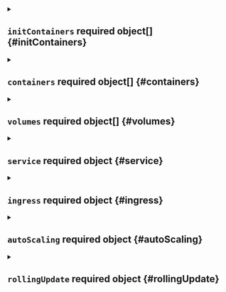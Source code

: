 


<details className="config-field" data-expandable="true">
<summary>

## `initContainers` <span class="config-field-required" data-required="false">required</span> <span class="config-field-type">object[]</span> <span class="config-field-default"></span> <span class="config-field-enum"></span> {#initContainers}



</summary>

<PartialInitContainers />


</details>



<details className="config-field" data-expandable="true">
<summary>

## `containers` <span class="config-field-required" data-required="false">required</span> <span class="config-field-type">object[]</span> <span class="config-field-default"></span> <span class="config-field-enum"></span> {#containers}



</summary>

<PartialContainers />


</details>


<PartialLabels />


<PartialAnnotations />



<details className="config-field" data-expandable="true">
<summary>

## `volumes` <span class="config-field-required" data-required="false">required</span> <span class="config-field-type">object[]</span> <span class="config-field-default"></span> <span class="config-field-enum"></span> {#volumes}



</summary>

<PartialVolumes />


</details>



<details className="config-field" data-expandable="true">
<summary>

## `service` <span class="config-field-required" data-required="false">required</span> <span class="config-field-type">object</span> <span class="config-field-default"></span> <span class="config-field-enum"></span> {#service}



</summary>

<PartialService />


</details>


<PartialServiceName />



<details className="config-field" data-expandable="true">
<summary>

## `ingress` <span class="config-field-required" data-required="false">required</span> <span class="config-field-type">object</span> <span class="config-field-default"></span> <span class="config-field-enum"></span> {#ingress}



</summary>

<PartialIngress />


</details>


<PartialReplicas />



<details className="config-field" data-expandable="true">
<summary>

## `autoScaling` <span class="config-field-required" data-required="false">required</span> <span class="config-field-type">object</span> <span class="config-field-default"></span> <span class="config-field-enum"></span> {#autoScaling}



</summary>

<PartialAutoScaling />


</details>



<details className="config-field" data-expandable="true">
<summary>

## `rollingUpdate` <span class="config-field-required" data-required="false">required</span> <span class="config-field-type">object</span> <span class="config-field-default"></span> <span class="config-field-enum"></span> {#rollingUpdate}



</summary>

<PartialRollingUpdate />


</details>


<PartialPullSecrets />


<PartialTolerations />


<PartialAffinity />


<PartialNodeSelector />


<PartialNodeName />


<PartialPodManagementPolicy />


<PartialDnsConfig />


<PartialHostAliases />


<PartialOverhead />


<PartialReadinessGates />


<PartialSecurityContext />


<PartialTopologySpreadConstraints />


<PartialActiveDeadlineSeconds />


<PartialAutomountServiceAccountToken />


<PartialDnsPolicy />


<PartialEnableServiceLinks />


<PartialHostIPC />


<PartialHostNetwork />


<PartialHostPID />


<PartialHostname />


<PartialPreemptionPolicy />


<PartialPriority />


<PartialPriorityClassName />


<PartialRestartPolicy />


<PartialRuntimeClassName />


<PartialSchedulerName />


<PartialServiceAccount />


<PartialServiceAccountName />


<PartialSetHostnameAsFQDN />


<PartialShareProcessNamespace />


<PartialSubdomain />


<PartialTerminationGracePeriodSeconds />


<PartialEphemeralContainers />
